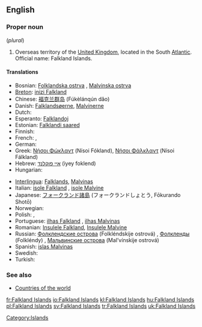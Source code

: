 {{wikipedia}}
==English==

===Proper noun===
{{en-proper noun}} (''plural'')

# {{context|accompanied with '''the'''}} Overseas territory of the [[United Kingdom]], located in the South [[Atlantic]]. Official name: Falkland Islands.

====Translations====
{{trans-top|overseas territory of the UK in the South Atlantic}}
* Bosnian: [[Folklandska ostrva]] {{n|p}}, [[Malvinska ostrva]] {{n|p}}
* [[Breton]]: [[inizi Falkland]]
* Chinese: [[福克兰群岛]] (Fúkèlánqún dǎo)
* Danish: [[Falklandsøerne]], [[Malvinerne]] {{c|p}}
* Dutch: {{t+|nl|Falklandeilanden}}
* Esperanto: [[Falklandoj]]
* Estonian: [[Falklandi saared]]
* Finnish: {{t-|fi|Falklandinsaaret}}
* French: {{t+|fr|Malouines|f|p}}, {{t+|fr|îles Falkland|f|p}}
* German: {{t-|de|Falklandinseln|f|p}}
* Greek: [[Νήσοι Φώκλαντ]] (Nísoi Fókland), [[Νήσοι Φάλκλαντ]] (Nísoi Fálkland) {{f|p}}
* Hebrew: [[איי פוקלנד]] (iyey foklend)
* Hungarian: {{t+|hu|Falkland-szigetek}}
{{trans-mid}}
* [[Interlingua]]: [[Falklands]], [[Malvinas]]
* Italian: [[isole Falkland]] {{f|p}}, [[isole Malvine]] {{f|p}}
* Japanese: [[フォークランド諸島]] (フォークランドしょとう, Fōkurando Shotō)
* Norwegian: {{t|no|Falklandsøyene}}
* Polish: {{t+|pl|Falklandy}}, {{t+|pl|Malwiny}}
* Portuguese: [[ilhas Falkland]] {{f|p}}, [[ilhas Malvinas]] {{f|p}}
* Romanian: [[Insulele Falkland]], [[Insulele Malvine]] {{f|p}}
* Russian: [[Фолклендские острова]] (Folkléndskije ostrová) {{m|p}}, [[Фолкленды]] (Folkléndy) {{m|p}}, [[Мальвинские острова]] (Mal’vínskije ostrová) {{m|p}}
* Spanish: [[islas Malvinas]] {{f|p}}
* Swedish: {{t+|sv|Falklandsöarna}}
* Turkish: {{t+|tr|Falkland Adaları}}
{{trans-bottom}}

===See also===
*[[Appendix:Countries of the world|Countries of the world]]

[[Category:Islands]]

[[fr:Falkland Islands]]
[[io:Falkland Islands]]
[[kl:Falkland Islands]]
[[hu:Falkland Islands]]
[[pl:Falkland Islands]]
[[sv:Falkland Islands]]
[[tr:Falkland Islands]]
[[uk:Falkland Islands]]